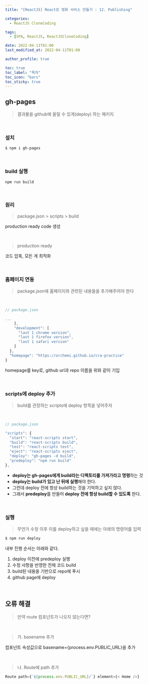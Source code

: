 ```yaml
---
title: "[ReactJS] React로 영화 서비스 만들기 : 12. Publishing"

categories:
  - ReactJS CloneCoding

tags:
  - [SPA, ReactJS, ReactJSCloneCoding]

date: 2022-04-11T01:00
last_modified_at: 2022-04-11T01:00

author_profile: true

toc: true
toc_label: "목차"
toc_icon: "bars"
toc_sticky: true
---
```


## gh-pages

> 결과물을 github에 올릴 수 있게(deploy) 하는 패키지

<br />

### 설치

```bash
$ npm i gh-pages
```

<br />

### build 실행

```bash
npm run build
```

<br />

### 원리

> package.json > scripts > build

production ready code 생성

<br />

> production ready

코드 압축, 모든 게 최적화

<br />

### 홈페이지 연동

> package.json에 홈페이지와 관련된 내용들을 추가해주어야 한다

<br />

```js
// package.json

...
    ],
    "development": [
      "last 1 chrome version",
      "last 1 firefox version",
      "last 1 safari version"
    ]
  },
  "homepage": "https://orchemi.github.io/cra-practice"
}
```

homepage를 key로, github url과 repo 이름을 위와 같이 기입

<br />

### scripts에 deploy 추가

> build를 관장하는 scripts에 deploy 항목을 넣어주자

<br />

```js
// package.json

"scripts": {
  "start": "react-scripts start",
  "build": "react-scripts build",
  "test": "react-scripts test",
  "eject": "react-scripts eject",
  "deploy": "gh-pages -d build",
  "predeploy": "npm run build"
},
```

- **deploy는 gh-pages에게 build라는 디렉토리를 가져가라고 명령**하는 것
- **deploy는 build가 있고 난 뒤에 실행**해야 한다.
- 그런데 deploy 전에 항상 build하는 것을 기억하고 싶지 않다.
- 그래서 **predeploy**를 만들어 **deploy 전에 항상 build할 수 있도록** 한다.

<br />

### 실행

> 무언가 수정 이후 이를 deploy하고 싶을 때에는 아래의 명령어를 입력

```bash
$ npm run deploy
```

내부 진행 순서는 아래와 같다.

1. deploy 이전에 predeploy 실행
2. 수정 사항을 반영한 전체 코드 build
3. build된 내용을 기반으로 repo에 푸시
4. github page에 deploy

<br />

## 오류 해결

> 만약 route 컴포넌트가 나오지 않는다면?

<br />

> 가. basename 추가

컴포넌트 속성값으로 basename={process.env.PUBLIC_URL}을 추가

<br />

> 나. Route에 path 추가

```js
Route path={`${process.env.PUBLIC_URL}/`} element={< Home />}
```